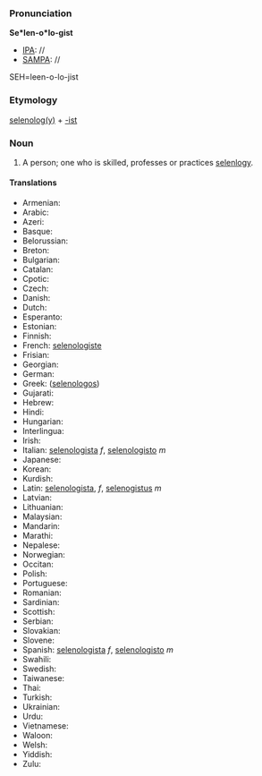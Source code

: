 ===Pronunciation===

'''Se*len-o*lo-gist'''
*[[IPA]]: //
*[[SAMPA]]: //
SEH=leen-o-lo-jist
===Etymology===

[[selenology|selenolog(y)]] + [[-ist]]

=== Noun ===

#A person; one who is skilled, professes or practices [[selenlogy]]. 
====Translations====
*Armenian:
*Arabic:
*Azeri:
*Basque:
*Belorussian:
*Breton:
*Bulgarian:
*Catalan:
*Cpotic:
*Czech:
*Danish:
*Dutch:
*Esperanto:
*Estonian:
*Finnish:
*French: [[selenologiste]]
*Frisian:
*Georgian:
*German:
*Greek: ([[selenologos]])
*Gujarati:
*Hebrew:
*Hindi:
*Hungarian:
*Interlingua:
*Irish:
*Italian: [[selenologista]] ''f'', [[selenologisto]] ''m''
*Japanese:
*Korean:
*Kurdish:
*Latin: [[selenologista]], ''f'', [[selenogistus]] ''m''
*Latvian:
*Lithuanian:
*Malaysian:
*Mandarin:
*Marathi:
*Nepalese:
*Norwegian:
*Occitan:
*Polish:
*Portuguese:
*Romanian:
*Sardinian:
*Scottish:
*Serbian:
*Slovakian:
*Slovene:
*Spanish: [[selenologista]] ''f'', [[selenologisto]] ''m''
*Swahili:
*Swedish:
*Taiwanese:
*Thai:
*Turkish:
*Ukrainian:
*Urdu:
*Vietnamese:
*Waloon:
*Welsh:
*Yiddish:
*Zulu: